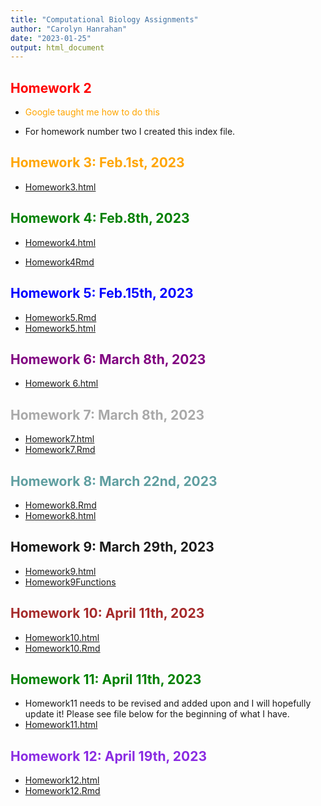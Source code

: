 ```yaml
---
title: "Computational Biology Assignments"
author: "Carolyn Hanrahan"
date: "2023-01-25"
output: html_document
---
```


## <span style = "color: red;">Homework 2</span>

 
- <span style = "color: orange;">Google taught me how to do this</span>


- For homework number two I created this index file. 

## <span style = "color: orange;" >Homework 3: Feb.1st, 2023</span> 

- [Homework3.html](homework3.html)

## <span style = "color:green;" >Homework 4: Feb.8th, 2023</span>
- [Homework4.html](Homework4.html)  

- [Homework4Rmd](Homework4.Rmd)

## <span style = "color:blue;" >Homework 5: Feb.15th, 2023</span>
- [Homework5.Rmd](Homework5.Rmd)
- [Homework5.html](Homework5.html)

## <span style = "color:purple;" >Homework 6: March 8th, 2023</span>
- [Homework 6.html](Homework6.html)

## <span style = "color:darkgrey;" >Homework 7: March 8th, 2023</span>
- [Homework7.html](Homework7.html)
- [Homework7.Rmd](Homework7.Rmd)

## <span style = "color:cadetblue;" >Homework 8: March 22nd, 2023</span>
- [Homework8.Rmd](Homework8.Rmd)
- [Homework8.html](Homework8.html)

## <span style = "color:dark grey;" >Homework 9: March 29th, 2023</span>
- [Homework9.html](Homework9.html)
- [Homework9Functions](Functions_Homework9.R)

## <span style = "color:brown;" >Homework 10: April 11th, 2023</span>
- [Homework10.html](Homework10.html)
- [Homework10.Rmd](Homework10.Rmd)

## <span style = "color:green;" >Homework 11: April 11th, 2023</span>
- Homework11 needs to be revised and added upon and I will hopefully update it! Please see file below for the beginning of what I have.
- [Homework11.html](Homework11.html)

## <span style = "color:blueviolet;" >Homework 12: April 19th, 2023</span>
- [Homework12.html](Homework12.html)
- [Homework12.Rmd](Homework12.Rmd)

